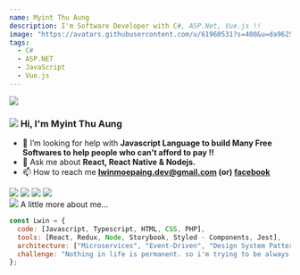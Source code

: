 ```yaml
---
name: Myint Thu Aung
description: I'm Software Developer with C#, ASP.Net, Vue.js !!
image: "https://avatars.githubusercontent.com/u/61960531?s=400&u=da962590ef4a1e61e1aeca886b02bcac59a10565&v=4"
tags:
  - C#
  - ASP.NET
  - JavaScript
  - Vue.js
---
```


<div className="h-28 w-28 rounded-full overflow-hidden mx-auto">
  <img src="https://avatars.githubusercontent.com/u/49163775?v=4" />
</div>

<h3 className="flex flex-row max-w-[240px] mt-5 mx-auto">
  <img
    src="https://raw.githubusercontent.com/lwinmoepaing/lwinmoepaing/main/img/gitto.gif"
    className="h-[20px] object-contain mr-2"
  />
  <span> Hi, I'm Myint Thu Aung </span>
</h3>

<div className="container max-w-[720px] mx-auto">

- 🤝 I’m looking for help with **Javascript Language to build Many Free Softwares to help people who can't afford to pay !!**
- 💬 Ask me about **React, React Native & Nodejs.**
- 📫 How to reach me **lwinmoepaing.dev@gmail.com (or) [facebook](https://www.facebook.com/lwin.im/)**

<div className="flex flex-row gap-2">
  <img
    className="h-5"
    src="https://raw.githubusercontent.com/github/explore/80688e429a7d4ef2fca1e82350fe8e3517d3494d/topics/javascript/javascript.png"
  />
  <img
    className="h-5"
    src="https://raw.githubusercontent.com/github/explore/80688e429a7d4ef2fca1e82350fe8e3517d3494d/topics/typescript/typescript.png"
  />
  <img
    className="h-5"
    src="https://raw.githubusercontent.com/github/explore/80688e429a7d4ef2fca1e82350fe8e3517d3494d/topics/react/react.png"
  />
  <img
    className="h-5"
    src="https://raw.githubusercontent.com/github/explore/80688e429a7d4ef2fca1e82350fe8e3517d3494d/topics/nodejs/nodejs.png"
  />
</div>

<div className="flex flex-row gap-2 my-2">
  <img
    className="h-5"
    src="https://raw.githubusercontent.com/lwinmoepaing/lwinmoepaing/main/img/katto.gif"
  />
  <span>A little more about me...</span>
</div>

```javascript
const Lwin = {
  code: [Javascript, Typescript, HTML, CSS, PHP],
  tools: [React, Redux, Node, Storybook, Styled - Components, Jest],
  architecture: ["Microservices", "Event-Driven", "Design System Pattern"],
  challenge: "Nothing in life is permanent. so i'm trying to be always humble",
};
```

</div>

